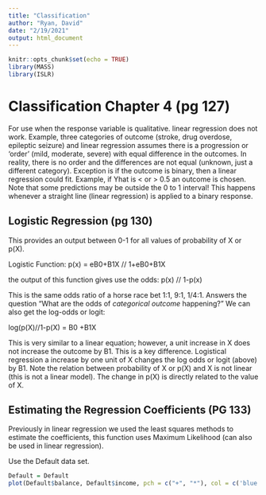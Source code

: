 ---
title: "Classification"
author: "Ryan, David"
date: "2/19/2021"
output: html_document
---

```{r setup, include=FALSE}
knitr::opts_chunk$set(echo = TRUE)
library(MASS)
library(ISLR)
```

# Classification Chapter 4 (pg 127)

For use when the response variable is qualitative. linear regression does not work. Example, three categories of outcome (stroke, drug overdose, epileptic seizure) and linear regression assumes there is a progression or 'order' (mild, moderate, severe) with equal difference in the outcomes. In reality, there is no order and the differences are not equal (unknown, just a different category). 
Exception is if the outcome is binary, then a linear regression could fit. Example, if Yhat is < or > 0.5 an outcome is chosen. Note that some predictions may be outside the 0 to 1 interval! This happens whenever a straight line (linear regression) is applied to a binary response. 

## Logistic Regression (pg 130)
This provides an output between 0-1 for all values of probability of X or p(X). 

Logistic Function:
p(x) = eB0+B1X // 1+eB0+B1X

the output of this function gives use the odds:
p(x) // 1-p(x)

This is the same odds ratio of a horse race bet 1:1, 9:1, 1/4:1. Answers the question "What are the odds of *categorical outcome* happening?"
We can also get the log-odds or logit: 

log(p(X)//1-p(X) = B0 +B1X

This is very similar to a linear equation; however, a unit increase in X does not increase the outcome by B1. This is a key difference. Logistical regression a increase by one unit of X changes the log odds or logit (above) by B1. Note the relation between probability of X or p(X) and X is not linear (this is not a linear model). The change in p(X) is directly related to the value of X. 

## Estimating the Regression Coefficients (PG 133)
Previously in linear regression we used the least squares methods to estimate the coefficients, this function uses Maximum Likelihood (can also be used in linear regression). 


Use the Default data set.   

```{r}
Default = Default
plot(Default$balance, Default$income, pch = c("+", "*"), col = c('blue', 'red'))
```


